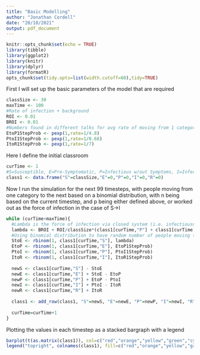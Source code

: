 ```yaml
---
title: "Basic Modelling"
author: "Jonathan Cordell"
date: "20/10/2021"
output: pdf_document
---
```


```r
knitr::opts_chunk$set(echo = TRUE)
library(tibble)
library(ggplot2)
library(knitr)
library(dplyr)
library(formatR)
opts_chunk$set(tidy.opts=list(width.cutoff=60),tidy=TRUE)
```

First I will set up the basic parameters of the model that are required
```r
classSize <- 30
maxTime <- 100
#Rate of infection + background
ROI <- 0.01
BROI <- 0.01
#Numbers found in different talks for avg rate of moving from 1 category to next, then using exponential CDF to work out probability of moving from 1 category to the next in 1 time step
EtoP1StepProb <- pexp(1,rate=1/4.8)
PtoI1StepProb <- pexp(1,rate=1/0.68)
ItoR1StepProb <- pexp(1,rate=1/7)

```
Here I define the initial classroom
```r
curTime <- 1
#S=Susceptible, E=Pre-Symptomatic, P=Infectious w/out Symptoms, I=Infectious w/ Symptoms, R=Recovered
class1 <- data.frame("S"=classSize,"E"=0,"P"=0,"I"=0,"R"=0)
```

Now I run the simulation for the next 99 timesteps, with people moving from one category to the next based on a binomial distribution, with n being based on the current timestep, and p being either defined above, or worked out as the force of infection in the case of S->I
```r
while (curTime<maxTime){
  #Lambda is the force of infection via closed system (i.e. infectiousness from other people in school) + some background prob of being infected from outside life
  lambda <- BROI + ROI/classSize*(class1[curTime,"P"] + class1[curTime,"I"])
  #Using binomial distribution to have random number of people moving to next stage via 
  StoE <- rbinom(1, class1[curTime,"S"], lambda)
  EtoP <- rbinom(1, class1[curTime,"E"], EtoP1StepProb)
  PtoI <- rbinom(1, class1[curTime,"P"], PtoI1StepProb)
  ItoR <- rbinom(1, class1[curTime,"I"], ItoR1StepProb)
  
  newS <- class1[curTime,"S"] - StoE
  newE <- class1[curTime,"E"] + StoE - EtoP
  newP <- class1[curTime,"P"] + EtoP - PtoI
  newI <- class1[curTime,"I"] + PtoI - ItoR
  newR <- class1[curTime,"R"] + ItoR
  
  class1 <- add_row(class1, "S"=newS, "E"=newE, "P"=newP, "I"=newI, "R"=newR)
  
  curTime=curTime+1
}
```
Plotting the values in each timestep as a stacked bargraph with a legend
```r
barplot(t(as.matrix(class1)), col=c("red","orange","yellow","green","cyan"), xlab="Days", ylab="Students")
legend("topright", colnames(class1), fill=c("red","orange","yellow","green","cyan"), bg="white")
```